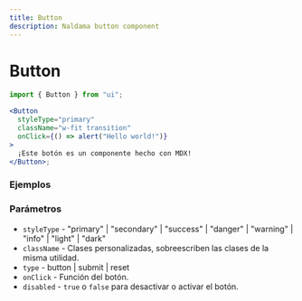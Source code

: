 ```yaml
---
title: Button
description: Naldama button component
---
```



# Button

```jsx
import { Button } from "ui";

<Button
  styleType="primary"
  className="w-fit transition"
  onClick={() => alert("Hello world!")}
>
  ¡Este botón es un componente hecho con MDX!
</Button>;
```

### Ejemplos

<Example />

### Parámetros

- `styleType` - "primary" | "secondary" | "success" | "danger" | "warning" | "info" | "light" | "dark"
- `className` - Clases personalizadas, sobreescriben las clases de la misma utilidad.
- `type` - button | submit | reset
- `onClick` - Función del botón.
- `disabled` - `true` o `false` para desactivar o activar el botón.
